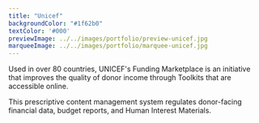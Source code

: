 ```yaml
---
title: "Unicef"
backgroundColor: "#1f62b0"
textColor: '#000'
previewImage: ../../images/portfolio/preview-unicef.jpg
marqueeImage: ../../images/portfolio/marquee-unicef.jpg
---
```


<IntroBlock>

Used in over 80 countries, UNICEF's Funding Marketplace is an initiative that improves the quality of donor income through Toolkits that are accessible online.

</IntroBlock>

<TextBlock>

This prescriptive content management system regulates donor-facing financial data, budget reports, and Human Interest Materials.

</TextBlock>
